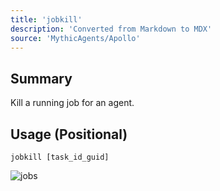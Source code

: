 ```yaml
---
title: 'jobkill'
description: 'Converted from Markdown to MDX'
source: 'MythicAgents/Apollo'
---
```


## Summary
Kill a running job for an agent.

## Usage (Positional)
```
jobkill [task_id_guid]
```

![jobs](../images/jobs.png)